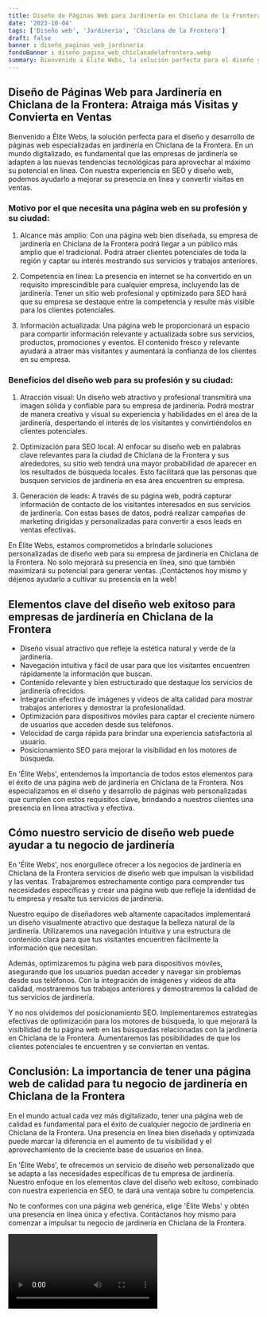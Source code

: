 ```yaml
---
title: Diseño de Páginas Web para Jardinería en Chiclana de la Frontera
date: '2023-10-04'
tags: ['Diseño web', 'Jardinería', 'Chiclana de la Frontera']
draft: false
banner : diseño_paginas_web_jardinería
fondoBanner : diseño_pagina_web_chiclanadelafrontera.webp
summary: Bienvenido a Élite Webs, la solución perfecta para el diseño y desarrollo de páginas web especializadas en jardinería en Chiclana de la Frontera. En un mundo digitalizado, es fundamental que las empresas de jardinería se adapten a las nuevas tendencias tecnológicas para aprovechar al máximo su potencial en línea. Con nuestra experiencia en SEO y diseño web, podemos ayudarlo a mejorar su presencia en línea y convertir visitas en ventas.
---
```


## Diseño de Páginas Web para Jardinería en Chiclana de la Frontera: Atraiga más Visitas y Convierta en Ventas

Bienvenido a Élite Webs, la solución perfecta para el diseño y desarrollo de páginas web especializadas en jardinería en Chiclana de la Frontera. En un mundo digitalizado, es fundamental que las empresas de jardinería se adapten a las nuevas tendencias tecnológicas para aprovechar al máximo su potencial en línea. Con nuestra experiencia en SEO y diseño web, podemos ayudarlo a mejorar su presencia en línea y convertir visitas en ventas.

### Motivo por el que necesita una página web en su profesión y su ciudad:

1. Alcance más amplio: Con una página web bien diseñada, su empresa de jardinería en Chiclana de la Frontera podrá llegar a un público más amplio que el tradicional. Podrá atraer clientes potenciales de toda la región y captar su interés mostrando sus servicios y trabajos anteriores.

2. Competencia en línea: La presencia en internet se ha convertido en un requisito imprescindible para cualquier empresa, incluyendo las de jardinería. Tener un sitio web profesional y optimizado para SEO hará que su empresa se destaque entre la competencia y resulte más visible para los clientes potenciales.

3. Información actualizada: Una página web le proporcionará un espacio para compartir información relevante y actualizada sobre sus servicios, productos, promociones y eventos. El contenido fresco y relevante ayudará a atraer más visitantes y aumentará la confianza de los clientes en su empresa.

### Beneficios del diseño web para su profesión y su ciudad:

1. Atracción visual: Un diseño web atractivo y profesional transmitirá una imagen sólida y confiable para su empresa de jardinería. Podrá mostrar de manera creativa y visual su experiencia y habilidades en el área de la jardinería, despertando el interés de los visitantes y convirtiéndolos en clientes potenciales.

2. Optimización para SEO local: Al enfocar su diseño web en palabras clave relevantes para la ciudad de Chiclana de la Frontera y sus alrededores, su sitio web tendrá una mayor probabilidad de aparecer en los resultados de búsqueda locales. Esto facilitará que las personas que busquen servicios de jardinería en esa área encuentren su empresa.

3. Generación de leads: A través de su página web, podrá capturar información de contacto de los visitantes interesados en sus servicios de jardinería. Con estas bases de datos, podrá realizar campañas de marketing dirigidas y personalizadas para convertir a esos leads en ventas efectivas.

En Élite Webs, estamos comprometidos a brindarle soluciones personalizadas de diseño web para su empresa de jardinería en Chiclana de la Frontera. No solo mejorará su presencia en línea, sino que también maximizará su potencial para generar ventas. ¡Contáctenos hoy mismo y déjenos ayudarlo a cultivar su presencia en la web!

<GifSeo />

<Cta />

## Elementos clave del diseño web exitoso para empresas de jardinería en Chiclana de la Frontera

- Diseño visual atractivo que refleje la estética natural y verde de la jardinería.
- Navegación intuitiva y fácil de usar para que los visitantes encuentren rápidamente la información que buscan.
- Contenido relevante y bien estructurado que destaque los servicios de jardinería ofrecidos.
- Integración efectiva de imágenes y videos de alta calidad para mostrar trabajos anteriores y demostrar la profesionalidad.
- Optimización para dispositivos móviles para captar el creciente número de usuarios que acceden desde sus teléfonos.
- Velocidad de carga rápida para brindar una experiencia satisfactoria al usuario.
- Posicionamiento SEO para mejorar la visibilidad en los motores de búsqueda.

En 'Élite Webs', entendemos la importancia de todos estos elementos para el éxito de una página web de jardinería en Chiclana de la Frontera. Nos especializamos en el diseño y desarrollo de páginas web personalizadas que cumplen con estos requisitos clave, brindando a nuestros clientes una presencia en línea atractiva y efectiva.

## Cómo nuestro servicio de diseño web puede ayudar a tu negocio de jardinería

En 'Élite Webs', nos enorgullece ofrecer a los negocios de jardinería en Chiclana de la Frontera servicios de diseño web que impulsan la visibilidad y las ventas. Trabajaremos estrechamente contigo para comprender tus necesidades específicas y crear una página web que refleje la identidad de tu empresa y resalte tus servicios de jardinería.

Nuestro equipo de diseñadores web altamente capacitados implementará un diseño visualmente atractivo que destaque la belleza natural de la jardinería. Utilizaremos una navegación intuitiva y una estructura de contenido clara para que tus visitantes encuentren fácilmente la información que necesitan.

Además, optimizaremos tu página web para dispositivos móviles, asegurando que los usuarios puedan acceder y navegar sin problemas desde sus teléfonos. Con la integración de imágenes y videos de alta calidad, mostraremos tus trabajos anteriores y demostraremos la calidad de tus servicios de jardinería.

Y no nos olvidemos del posicionamiento SEO. Implementaremos estrategias efectivas de optimización para los motores de búsqueda, lo que mejorará la visibilidad de tu página web en las búsquedas relacionadas con la jardinería en Chiclana de la Frontera. Aumentaremos las posibilidades de que los clientes potenciales te encuentren y se conviertan en ventas.

## Conclusión: La importancia de tener una página web de calidad para tu negocio de jardinería en Chiclana de la Frontera

En el mundo actual cada vez más digitalizado, tener una página web de calidad es fundamental para el éxito de cualquier negocio de jardinería en Chiclana de la Frontera. Una presencia en línea bien diseñada y optimizada puede marcar la diferencia en el aumento de tu visibilidad y el aprovechamiento de la creciente base de usuarios en línea.

En 'Élite Webs', te ofrecemos un servicio de diseño web personalizado que se adapta a las necesidades específicas de tu empresa de jardinería. Nuestro enfoque en los elementos clave del diseño web exitoso, combinado con nuestra experiencia en SEO, te dará una ventaja sobre tu competencia.

No te conformes con una página web genérica, elige 'Élite Webs' y obtén una presencia en línea única y efectiva. Contáctanos hoy mismo para comenzar a impulsar tu negocio de jardinería en Chiclana de la Frontera.

<Video />

<CtaBot job='Jardinería' city='Chiclana de la Frontera'/>

<Gmaps query='Chiclana de la Frontera+españa+maps' />